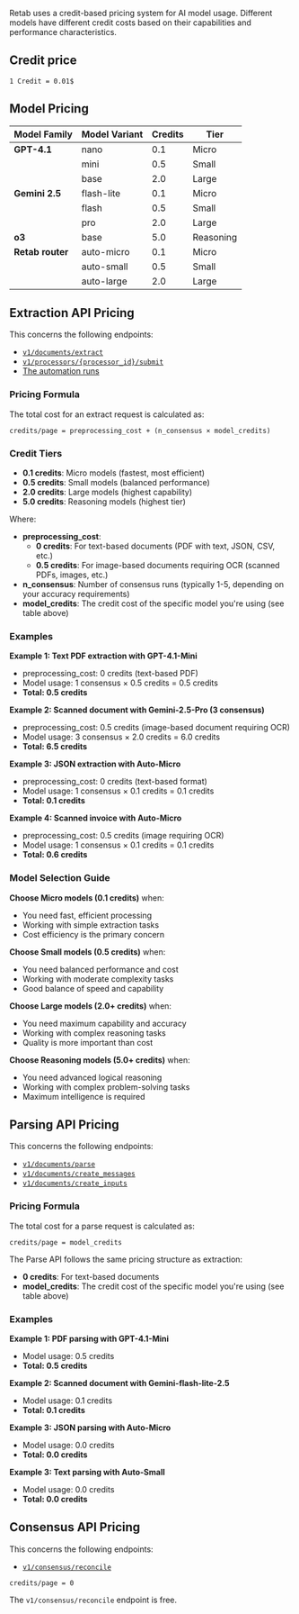 Retab uses a credit-based pricing system for AI model usage. Different models have different credit costs based on their capabilities and performance characteristics.

## Credit price

`1 Credit = 0.01$`

## Model Pricing

| Model Family | Model Variant | Credits | Tier |
|--------------|---------------|---------|------|
| **GPT-4.1** | nano | 0.1 | Micro |
| | mini | 0.5 | Small |
| | base | 2.0 | Large |
| **Gemini 2.5** | flash-lite | 0.1 | Micro |
| | flash | 0.5 | Small |
| | pro | 2.0 | Large |
| **o3** | base | 5.0 | Reasoning |
| **Retab router** | auto-micro | 0.1 | Micro |
| | auto-small | 0.5 | Small |
| | auto-large | 2.0 | Large |


## Extraction API Pricing

This concerns the following endpoints:

- [`v1/documents/extract`](https://docs.retab.com/api-reference/documents/extract)
- [`v1/processors/{processor_id}/submit`](https://docs.retab.com/api-reference/processors/submit)
- [The automation runs](https://docs.retab.com/core-concepts/automations)

### Pricing Formula

The total cost for an extract request is calculated as:

```
credits/page = preprocessing_cost + (n_consensus × model_credits)
```

### Credit Tiers

- **0.1 credits**: Micro models (fastest, most efficient)
- **0.5 credits**: Small models (balanced performance)
- **2.0 credits**: Large models (highest capability)
- **5.0 credits**: Reasoning models (highest tier)


Where:
- **preprocessing_cost**: 
  - **0 credits**: For text-based documents (PDF with text, JSON, CSV, etc.)
  - **0.5 credits**: For image-based documents requiring OCR (scanned PDFs, images, etc.)
- **n_consensus**: Number of consensus runs (typically 1-5, depending on your accuracy requirements)
- **model_credits**: The credit cost of the specific model you're using (see table above)


### Examples

**Example 1: Text PDF extraction with GPT-4.1-Mini**
- preprocessing_cost: 0 credits (text-based PDF)
- Model usage: 1 consensus × 0.5 credits = 0.5 credits
- **Total: 0.5 credits**

**Example 2: Scanned document with Gemini-2.5-Pro (3 consensus)**
- preprocessing_cost: 0.5 credits (image-based document requiring OCR)
- Model usage: 3 consensus × 2.0 credits = 6.0 credits
- **Total: 6.5 credits**

**Example 3: JSON extraction with Auto-Micro**
- preprocessing_cost: 0 credits (text-based format)
- Model usage: 1 consensus × 0.1 credits = 0.1 credits  
- **Total: 0.1 credits**

**Example 4: Scanned invoice with Auto-Micro**
- preprocessing_cost: 0.5 credits (image requiring OCR)
- Model usage: 1 consensus × 0.1 credits = 0.1 credits
- **Total: 0.6 credits**

### Model Selection Guide

**Choose Micro models (0.1 credits)** when:
- You need fast, efficient processing
- Working with simple extraction tasks
- Cost efficiency is the primary concern

**Choose Small models (0.5 credits)** when:
- You need balanced performance and cost
- Working with moderate complexity tasks
- Good balance of speed and capability

**Choose Large models (2.0+ credits)** when:
- You need maximum capability and accuracy
- Working with complex reasoning tasks
- Quality is more important than cost

**Choose Reasoning models (5.0+ credits)** when:
- You need advanced logical reasoning
- Working with complex problem-solving tasks
- Maximum intelligence is required

## Parsing API Pricing

This concerns the following endpoints:

- [`v1/documents/parse`](https://docs.retab.com/api-reference/documents/parse)
- [`v1/documents/create_messages`](https://docs.retab.com/api-reference/documents/create_messages)
- [`v1/documents/create_inputs`](https://docs.retab.com/api-reference/documents/create_inputs)

### Pricing Formula

The total cost for a parse request is calculated as:

```
credits/page = model_credits
```

The Parse API follows the same pricing structure as extraction:
- **0 credits**: For text-based documents
- **model_credits**: The credit cost of the specific model you're using (see table above)

### Examples

**Example 1: PDF parsing with GPT-4.1-Mini**
- Model usage: 0.5 credits
- **Total: 0.5 credits**

**Example 2: Scanned document with Gemini-flash-lite-2.5**
- Model usage: 0.1 credits
- **Total: 0.1 credits**

**Example 3: JSON parsing with Auto-Micro**
- Model usage: 0.0 credits
- **Total: 0.0 credits**

**Example 3: Text parsing with Auto-Small**
- Model usage: 0.0 credits
- **Total: 0.0 credits**



## Consensus API Pricing

This concerns the following endpoints:

- [`v1/consensus/reconcile`](https://docs.retab.com/api-reference/consensus/reconcile)

```
credits/page = 0
```

The `v1/consensus/reconcile` endpoint is free.








